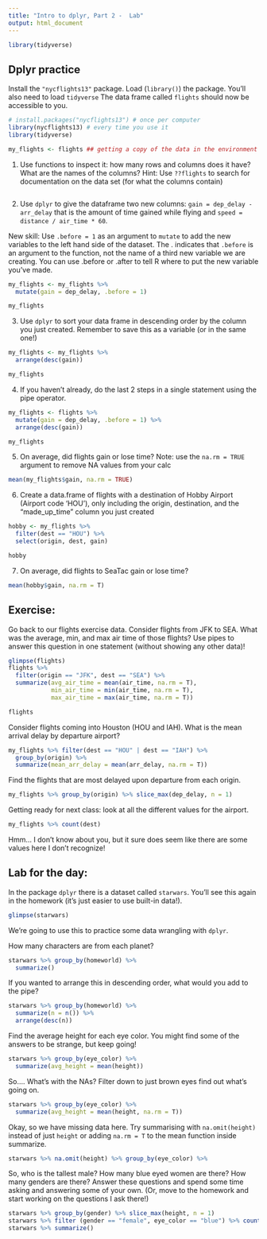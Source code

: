 ```yaml
---
title: "Intro to dplyr, Part 2 -  Lab"
output: html_document
---
```


```r
library(tidyverse)
```


## Dplyr practice

Install the `"nycflights13"` package. Load (`library()`) the package.
You'll also need to load `tidyverse` The data frame called `flights` should now be accessible to you.


```r
# install.packages("nycflights13") # once per computer 
library(nycflights13) # every time you use it
library(tidyverse)

my_flights <- flights ## getting a copy of the data in the environment
```


1. Use functions to inspect it: how many rows and columns does it have? What are the names of the columns? Hint: Use `??flights` to search for documentation on the data set (for what the columns contain)

```r

```


2. Use `dplyr` to give the dataframe two new columns: `gain = dep_delay - arr_delay` that is the amount of time gained while flying and `speed = distance / air_time * 60`.

New skill: Use `.before = 1` as an argument to `mutate` to add the new variables to the left hand side of the dataset. The . indicates that `.before` is an argument to the function, not the name of a third new variable we are creating. You can use .before or .after to tell R where to put the new variable you've made.


```r
my_flights <- my_flights %>%
  mutate(gain = dep_delay, .before = 1)

my_flights
```


3. Use `dplyr` to sort your data frame in descending order by the column you just created. Remember to save this as a variable (or in the same one!)

```r
my_flights <- my_flights %>%
  arrange(desc(gain))

my_flights 
```

4. If you haven't already, do the last 2 steps in a single statement using the pipe operator. 

```r
my_flights <- flights %>%
  mutate(gain = dep_delay, .before = 1) %>%
  arrange(desc(gain))

my_flights
```


5. On average, did flights gain or lose time? Note: use the `na.rm = TRUE` argument to remove NA values from your calc

```r
mean(my_flights$gain, na.rm = TRUE)

```


6. Create a data.frame of flights with a destination of Hobby Airport (Airport code 'HOU'), only including the origin, destination, and the "made_up_time" column you just created

```r
hobby <- my_flights %>%
  filter(dest == "HOU") %>%
  select(origin, dest, gain)

hobby
```


7. On average, did flights to SeaTac gain or lose time?


```r
mean(hobby$gain, na.rm = T)

```

  
## Exercise: 


Go back to our flights exercise data. Consider flights from JFK to SEA. What was the average, min, and max air time of those flights? Use pipes to answer this question in one statement (without showing any other data)!

```r
glimpse(flights)
flights %>%
  filter(origin == "JFK", dest == "SEA") %>%
  summarize(avg_air_time = mean(air_time, na.rm = T),
            min_air_time = min(air_time, na.rm = T),
            max_air_time = max(air_time, na.rm = T))

flights
```

Consider flights coming into Houston (HOU and IAH). What is the mean arrival delay by departure airport? 

```r
my_flights %>% filter(dest == "HOU" | dest == "IAH") %>%
  group_by(origin) %>%
  summarize(mean_arr_delay = mean(arr_delay, na.rm = T))


```

Find the flights that are most delayed upon departure from each origin.

```r
my_flights %>% group_by(origin) %>% slice_max(dep_delay, n = 1)

```

Getting ready for next class: look at all the different values for the  airport.

```r
my_flights %>% count(dest)

```

Hmm... I don't know about you, but it sure does seem like there are some values here I don't recognize! 


## Lab for the day:


In the package `dplyr` there is a dataset called `starwars`. You'll see this again in the homework (it's just easier to use built-in data!).

```r
glimpse(starwars)
```


We're going to use this to practice some data wrangling with `dplyr`. 


How many characters are from each planet?

```r
starwars %>% group_by(homeworld) %>%
  summarize()


```

If you wanted to arrange this in descending order, what would you add to the pipe? 

```r
starwars %>% group_by(homeworld) %>%
  summarize(n = n()) %>%
  arrange(desc(n))
```

Find the average height for each eye color. You might find some of the answers to be strange, but keep going! 

```r
starwars %>% group_by(eye_color) %>%
  summarize(avg_height = mean(height))

```

So.... What's with the NAs? Filter down to just brown eyes find out what's going on. 


```r
starwars %>% group_by(eye_color) %>%
  summarize(avg_height = mean(height, na.rm = T))

```

Okay, so we have missing data here. Try summarising with `na.omit(height)` instead of just `height` or adding `na.rm = T` to the mean function inside summarize. 


```r
starwars %>% na.omit(height) %>% group_by(eye_color) %>% 


```

So, who is the tallest male? How many blue eyed women are there? How many genders are there? Answer these questions and spend some time asking and answering some of your own. (Or, move to the homework and start working on the questions I ask there!)


```r
starwars %>% group_by(gender) %>% slice_max(height, n = 1)
starwars %>% filter (gender == "female", eye_color == "blue") %>% count()
starwars %>% summarize()
```
